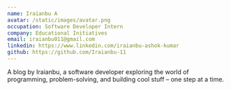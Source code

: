 ```yaml
---
name: Iraianbu A
avatar: /static/images/avatar.png
occupation: Software Developer Intern
company: Educational Initiatives
email: iraianbu011@gmail.com
linkedin: https://www.linkedin.com/iraianbu-ashok-kumar
github: https://github.com/Iraianbu-11
---
```


A blog by Iraianbu, a software developer exploring the world of programming, problem-solving, and building cool stuff – one step at a time.

